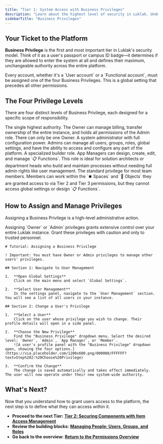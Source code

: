 ```yaml
---
title: "Tier 1: System Access with Business Privileges"
description: "Learn about the highest level of security in Luklak. Understand the four Business Privilege levels—Owner, Admin, App Manager, and Member—that grant system-wide access."
sidebarTitle: "Business Privileges"
---
```


## Your Ticket to the Platform

**Business Privilege** is the first and most important tier in Luklak's security model. Think of it as a user's passport or campus ID badge—it determines if they are allowed to enter the system at all and defines their maximum, unchangeable authority across the entire platform.

<Info>
  Every account, whether it's a `User account` or a `Functional account`, must be assigned one of the four Business Privileges. This is a global setting that precedes all other permissions.
</Info>

## The Four Privilege Levels

There are four distinct levels of Business Privilege, each designed for a specific scope of responsibility.

<CardGroup cols={2}>
  <Card title="Owner" icon="crown" iconType="duotone">
    The single highest authority. The Owner can manage billing, transfer ownership of the entire instance, and holds all permissions of the Admin role. There can only be one Owner.
  </Card>
  <Card title="Admin" icon="user-gear" iconType="duotone">
    A system administrator with full configuration power. Admins can manage all users, groups, roles, global settings, and have the ability to access and configure any part of the platform.
  </Card>
  <Card title="App Manager" icon="map" iconType="duotone">
    A specialized builder role. App Managers can design, create, edit, and manage `📋 Functions`. This role is ideal for solution architects or department heads who build and maintain processes without needing full admin rights like user management.
  </Card>
  <Card title="Member" icon="user" iconType="duotone">
    The standard privilege for most team members. Members can work within the `⏹️ Spaces` and `🧊 Objects` they are granted access to via Tier 2 and Tier 3 permissions, but they cannot access global settings or design `📋 Functions`.
  </Card>
</CardGroup>

## How to Assign and Manage Privileges

Assigning a Business Privilege is a high-level administrative action.

<Warning>
  Assigning `Owner` or `Admin` privileges grants extensive control over your entire Luklak instance. Grant these privileges with caution and only to trusted personnel.
</Warning>

```guidejar
# Tutorial: Assigning a Business Privilege

! Important: You must have Owner or Admin privileges to manage other users' privileges.

## Section 1: Navigate to User Management

1.  **Open Global Settings**
    Click on the main menu and select `Global Settings`.

2.  **Select User Management**
    In the settings panel, navigate to the `User Management` section. You will see a list of all users in your instance.

## Section 2: Change a User's Privilege

1.  **Select a User**
    Click on the user whose privilege you wish to change. Their profile details will open in a side panel.

2.  **Choose the New Privilege**
    Find the "Business Privilege" dropdown menu. Select the desired level: `Owner`, `Admin`, `App Manager`, or `Member`.
    ![A user's profile panel with the "Business Privilege" dropdown open, showing the four options.](https://via.placeholder.com/1200x600.png/000000/FFFFFF?text=Step%202:%20Choose%20Privilege)

3.  **Confirm the Change**
    The change is saved automatically and takes effect immediately. The user will now operate under their new system-wide authority.
```

## What's Next?

Now that you understand how to grant users access to the platform, the next step is to define what they can access _within_ it.

- **Proceed to the next Tier:** [**Tier 2: Securing Components with Item Access Management**](/en/02-platform/platform-overview/permissions-and-notifications/business-privileges)
- **Review the building blocks:** [**Managing People: Users, Groups, and Roles**](/en/02-platform/platform-overview/permissions-and-notifications/users-groups-roles)
- **Go back to the overview:** [**Return to the Permissions Overview**](/en/02-platform/platform-overview/permissions-and-notifications)